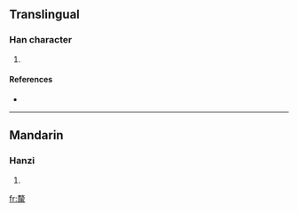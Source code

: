 ==Translingual==

===Han character===
{{Han char|rn=66|rad=攴|as=15|sn=19|four=4729<sub>8</sub>|canj=十大一木人 (JKMDO)}}

# {{defn|Han|sort=攴15}}

====References====
* {{Han ref|kx=0476.180|dkj=13427|dj=0831.180|hdz=21479.190|uh=6584|ud=25988|bh=F248|bd=62024}}

----

==Mandarin==

===Hanzi===
{{cmn-hanzi|pin=[[lì]] ([[li4]])|wg=li<sup>4</sup>}}

# {{defn|Mandarin}}

[[fr:斄]]